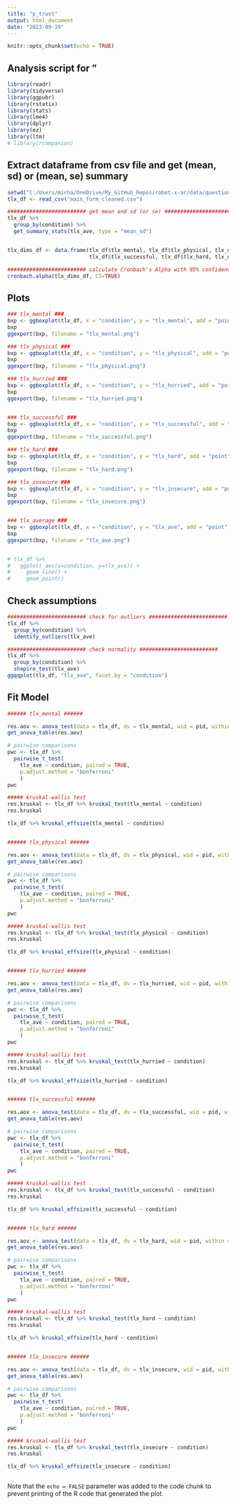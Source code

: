```yaml
---
title: "p_trust"
output: html_document
date: "2023-09-19"
---
```


```r
knitr::opts_chunk$set(echo = TRUE)
```

## Analysis script for "

```r
library(readr)
library(tidyverse)
library(ggpubr)
library(rstatix)
library(stats)
library(lme4)
library(dplyr)
library(ez)
library(ltm)
# library(rcompanion)
```


## Extract dataframe from csv file and get (mean, sd) or (mean, se) summary

```r

setwd("C:/Users/micha/OneDrive/My_GitHub_Repos/robot-x-ar/data/questionnaire/")
tlx_df <- read_csv("main_form_cleaned.csv")

######################### get mean and sd (or se) ######################### 
tlx_df %>%
  group_by(condition) %>%
  get_summary_stats(tlx_ave, type = "mean_sd")


tlx_dims_df <- data.frame(tlx_df$tlx_mental, tlx_df$tlx_physical, tlx_df$tlx_hurried, 
                          tlx_df$tlx_successful, tlx_df$tlx_hard, tlx_df$tlx_insecure)

######################### calculate Cronbach's Alpha with 95% confidence interval ######################### 
cronbach.alpha(tlx_dims_df, CI=TRUE)


```

## Plots

```r


### tlx_mental ### 
bxp <- ggboxplot(tlx_df, x = "condition", y = "tlx_mental", add = "point", order=c("A", "B", "C", "D"))
bxp
ggexport(bxp, filename = "tlx_mental.png")

### tlx_physical ### 
bxp <- ggboxplot(tlx_df, x = "condition", y = "tlx_physical", add = "point", order=c("A", "B", "C", "D"))
bxp
ggexport(bxp, filename = "tlx_physical.png")

### tlx_hurried ### 
bxp <- ggboxplot(tlx_df, x = "condition", y = "tlx_hurried", add = "point", order=c("A", "B", "C", "D"))
bxp
ggexport(bxp, filename = "tlx_hurried.png")


### tlx_successful ### 
bxp <- ggboxplot(tlx_df, x = "condition", y = "tlx_successful", add = "point", order=c("A", "B", "C", "D"))
bxp
ggexport(bxp, filename = "tlx_successful.png")

### tlx_hard ### 
bxp <- ggboxplot(tlx_df, x = "condition", y = "tlx_hard", add = "point", order=c("A", "B", "C", "D"))
bxp
ggexport(bxp, filename = "tlx_hard.png")

### tlx_insecure ### 
bxp <- ggboxplot(tlx_df, x = "condition", y = "tlx_insecure", add = "point", order=c("A", "B", "C", "D"))
bxp
ggexport(bxp, filename = "tlx_insecure.png")


### tlx_average ### 
bxp <- ggboxplot(tlx_df, x = "condition", y = "tlx_ave", add = "point", order=c("A", "B", "C", "D"))
bxp
ggexport(bxp, filename = "tlx_ave.png")


# tlx_df %>%
#   ggplot( aes(x=condition, y=tlx_ave)) +
#     geom_line() +
#     geom_point()

```


## Check assumptions

```r

######################### check for outliers ######################### 
tlx_df %>%
  group_by(condition) %>%
  identify_outliers(tlx_ave)

######################### check normality ######################### 
tlx_df %>%
  group_by(condition) %>%
  shapiro_test(tlx_ave)
ggqqplot(tlx_df, "tlx_ave", facet.by = "condition")


```


## Fit Model

```r

###### tlx_mental ###### 

res.aov <- anova_test(data = tlx_df, dv = tlx_mental, wid = pid, within = condition)
get_anova_table(res.aov)

# pairwise comparisons
pwc <- tlx_df %>%
  pairwise_t_test(
    tlx_ave ~ condition, paired = TRUE,
    p.adjust.method = "bonferroni"
    )
pwc

##### kruskal-wallis test
res.kruskal <- tlx_df %>% kruskal_test(tlx_mental ~ condition)
res.kruskal

tlx_df %>% kruskal_effsize(tlx_mental ~ condition)



```

```r

###### tlx_physical ###### 

res.aov <- anova_test(data = tlx_df, dv = tlx_physical, wid = pid, within = condition)
get_anova_table(res.aov)

# pairwise comparisons
pwc <- tlx_df %>%
  pairwise_t_test(
    tlx_ave ~ condition, paired = TRUE,
    p.adjust.method = "bonferroni"
    )
pwc

##### kruskal-wallis test
res.kruskal <- tlx_df %>% kruskal_test(tlx_physical ~ condition)
res.kruskal

tlx_df %>% kruskal_effsize(tlx_physical ~ condition)



```

```r

###### tlx_hurried ###### 

res.aov <- anova_test(data = tlx_df, dv = tlx_hurried, wid = pid, within = condition)
get_anova_table(res.aov)

# pairwise comparisons
pwc <- tlx_df %>%
  pairwise_t_test(
    tlx_ave ~ condition, paired = TRUE,
    p.adjust.method = "bonferroni"
    )
pwc

##### kruskal-wallis test
res.kruskal <- tlx_df %>% kruskal_test(tlx_hurried ~ condition)
res.kruskal

tlx_df %>% kruskal_effsize(tlx_hurried ~ condition)



```

```r

###### tlx_successful ###### 

res.aov <- anova_test(data = tlx_df, dv = tlx_successful, wid = pid, within = condition)
get_anova_table(res.aov)

# pairwise comparisons
pwc <- tlx_df %>%
  pairwise_t_test(
    tlx_ave ~ condition, paired = TRUE,
    p.adjust.method = "bonferroni"
    )
pwc

##### kruskal-wallis test
res.kruskal <- tlx_df %>% kruskal_test(tlx_successful ~ condition)
res.kruskal

tlx_df %>% kruskal_effsize(tlx_successful ~ condition)



```

```r

###### tlx_hard ###### 

res.aov <- anova_test(data = tlx_df, dv = tlx_hard, wid = pid, within = condition)
get_anova_table(res.aov)

# pairwise comparisons
pwc <- tlx_df %>%
  pairwise_t_test(
    tlx_ave ~ condition, paired = TRUE,
    p.adjust.method = "bonferroni"
    )
pwc

##### kruskal-wallis test
res.kruskal <- tlx_df %>% kruskal_test(tlx_hard ~ condition)
res.kruskal

tlx_df %>% kruskal_effsize(tlx_hard ~ condition)



```

```r

###### tlx_insecure ###### 

res.aov <- anova_test(data = tlx_df, dv = tlx_insecure, wid = pid, within = condition)
get_anova_table(res.aov)

# pairwise comparisons
pwc <- tlx_df %>%
  pairwise_t_test(
    tlx_ave ~ condition, paired = TRUE,
    p.adjust.method = "bonferroni"
    )
pwc

##### kruskal-wallis test
res.kruskal <- tlx_df %>% kruskal_test(tlx_insecure ~ condition)
res.kruskal

tlx_df %>% kruskal_effsize(tlx_insecure ~ condition)



```


Note that the `echo = FALSE` parameter was added to the code chunk to prevent printing of the R code that generated the plot.

